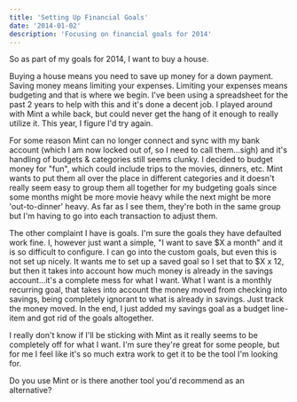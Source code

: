 ```yaml
---
title: 'Setting Up Financial Goals'
date: '2014-01-02'
description: 'Focusing on financial goals for 2014'
---
```


So as part of my goals for 2014, I want to buy a house.

Buying a house means you need to save up money for a down payment. Saving money means limiting your expenses. Limiting your expenses means budgeting and that is where we begin. I've been using a spreadsheet for the past 2 years to help with this and it's done a decent job. I played around with Mint a while back, but could never get the hang of it enough to really utilize it. This year, I figure I'd try again.

For some reason Mint can no longer connect and sync with my bank account (which I am now locked out of, so I need to call them…sigh) and it's handling of budgets & categories still seems clunky. I decided to budget money for "fun", which could include trips to the movies, dinners, etc. Mint wants to put them all over the place in different categories and it doesn't really seem easy to group them all together for my budgeting goals since some months might be more movie heavy while the next might be more 'out-to-dinner' heavy. As far as I see them, they're both in the same group but I'm having to go into each transaction to adjust them.

The other complaint I have is goals. I'm sure the goals they have defaulted work fine. I, however just want a simple, "I want to save $X a month" and it is so difficult to configure. I can go into the custom goals, but even this is not set up nicely. It wants me to set up a saved goal so I set that to $X x 12, but then it takes into account how much money is already in the savings account…it's a complete mess for what I want. What I want is a monthly recurring goal, that takes into account the money moved from checking into savings, being completely ignorant to what is already in savings. Just track the money moved. In the end, I just added my savings goal as a budget line-item and got rid of the goals altogether.

I really don't know if I'll be sticking with Mint as it really seems to be completely off for what I want. I'm sure they're great for some people, but for me I feel like it's so much extra work to get it to be the tool I'm looking for.

Do you use Mint or is there another tool you'd recommend as an alternative?
